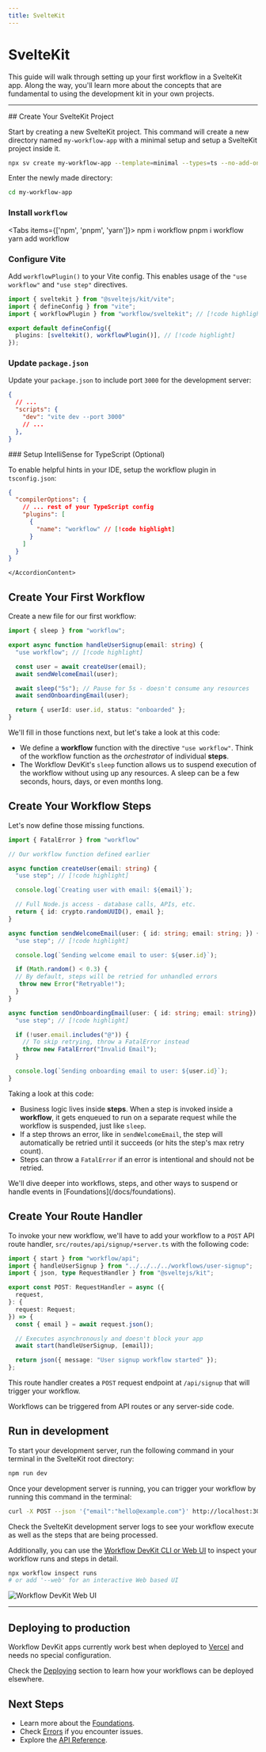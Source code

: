 ```yaml
---
title: SvelteKit
---
```


# SvelteKit

This guide will walk through setting up your first workflow in a SvelteKit app. Along the way, you'll learn more about the concepts that are fundamental to using the development kit in your own projects.

---

<Steps>

<Step>
## Create Your SvelteKit Project

Start by creating a new SvelteKit project. This command will create a new directory named `my-workflow-app` with a minimal setup and setup a SvelteKit project inside it.

```bash
npx sv create my-workflow-app --template=minimal --types=ts --no-add-ons
```

Enter the newly made directory:

```bash
cd my-workflow-app
```

### Install `workflow`

<Tabs items={['npm', 'pnpm', 'yarn']}>
  <Tab value="npm">
    <CodeBlock>
        npm i workflow
    </CodeBlock>
  </Tab>
  <Tab value="pnpm">
    <CodeBlock>
        pnpm i workflow
    </CodeBlock>
  </Tab>
  <Tab value="yarn">
    <CodeBlock>
        yarn add workflow
    </CodeBlock>
  </Tab>
</Tabs>

### Configure Vite

Add `workflowPlugin()` to your Vite config. This enables usage of the `"use workflow"` and `"use step"` directives.

```typescript title="vite.config.ts" lineNumbers
import { sveltekit } from "@sveltejs/kit/vite";
import { defineConfig } from "vite";
import { workflowPlugin } from "workflow/sveltekit"; // [!code highlight]

export default defineConfig({
  plugins: [sveltekit(), workflowPlugin()], // [!code highlight]
});
```

### Update `package.json`

Update your `package.json` to include port `3000` for the development server:

```json title="package.json" lineNumbers
{
  // ...
  "scripts": {
    "dev": "vite dev --port 3000"
    // ...
  },
}
```

<Accordion type="single" collapsible>
  <AccordionItem value="typescript-intellisense" className="[&_h3]:my-0">
    <AccordionTrigger className="text-sm">
      ### Setup IntelliSense for TypeScript (Optional)
    </AccordionTrigger>
    <AccordionContent className="[&_p]:my-2">

To enable helpful hints in your IDE, setup the workflow plugin in `tsconfig.json`:

```json title="tsconfig.json" lineNumbers
{
  "compilerOptions": {
    // ... rest of your TypeScript config
    "plugins": [
      {
        "name": "workflow" // [!code highlight]
      }
    ]
  }
}
```

    </AccordionContent>
  </AccordionItem>
</Accordion>

</Step>

<Step>

## Create Your First Workflow

Create a new file for our first workflow:

```typescript title="workflows/user-signup.ts" lineNumbers
import { sleep } from "workflow";

export async function handleUserSignup(email: string) {
  "use workflow"; // [!code highlight]

  const user = await createUser(email);
  await sendWelcomeEmail(user);

  await sleep("5s"); // Pause for 5s - doesn't consume any resources
  await sendOnboardingEmail(user);

  return { userId: user.id, status: "onboarded" };
}

```

We'll fill in those functions next, but let's take a look at this code:

* We define a **workflow** function with the directive `"use workflow"`. Think of the workflow function as the _orchestrator_ of individual **steps**.
* The Workflow DevKit's `sleep` function allows us to suspend execution of the workflow without using up any resources. A sleep can be a few seconds, hours, days, or even months long.

## Create Your Workflow Steps

Let's now define those missing functions.

```typescript title="workflows/user-signup.ts" lineNumbers
import { FatalError } from "workflow"

// Our workflow function defined earlier

async function createUser(email: string) {
  "use step"; // [!code highlight]

  console.log(`Creating user with email: ${email}`);

  // Full Node.js access - database calls, APIs, etc.
  return { id: crypto.randomUUID(), email };
}

async function sendWelcomeEmail(user: { id: string; email: string; }) {
  "use step"; // [!code highlight]

  console.log(`Sending welcome email to user: ${user.id}`);

  if (Math.random() < 0.3) {
  // By default, steps will be retried for unhandled errors
   throw new Error("Retryable!");
  }
}

async function sendOnboardingEmail(user: { id: string; email: string}) {
  "use step"; // [!code highlight]

  if (!user.email.includes("@")) {
    // To skip retrying, throw a FatalError instead
    throw new FatalError("Invalid Email");
  }

  console.log(`Sending onboarding email to user: ${user.id}`);
}
```

Taking a look at this code:

* Business logic lives inside **steps**. When a step is invoked inside a **workflow**, it gets enqueued to run on a separate request while the workflow is suspended, just like `sleep`.
* If a step throws an error, like in `sendWelcomeEmail`, the step will automatically be retried until it succeeds (or hits the step's max retry count).
* Steps can throw a `FatalError` if an error is intentional and should not be retried.

<Callout>
We'll dive deeper into workflows, steps, and other ways to suspend or handle events in [Foundations](/docs/foundations).
</Callout>

</Step>

<Step>

## Create Your Route Handler

To invoke your new workflow, we'll have to add your workflow to a `POST` API route handler, `src/routes/api/signup/+server.ts` with the following code:

```typescript title="src/routes/api/+server.ts"
import { start } from "workflow/api";
import { handleUserSignup } from "../../../../workflows/user-signup";
import { json, type RequestHandler } from "@sveltejs/kit";

export const POST: RequestHandler = async ({
  request,
}: {
  request: Request;
}) => {
  const { email } = await request.json();

  // Executes asynchronously and doesn't block your app
  await start(handleUserSignup, [email]);

  return json({ message: "User signup workflow started" });
};

```

This route handler creates a `POST` request endpoint at `/api/signup` that will trigger your workflow.

<Callout>
Workflows can be triggered from API routes or any server-side code.
</Callout>

</Step>

</Steps>

## Run in development

To start your development server, run the following command in your terminal in the SvelteKit root directory:

```bash
npm run dev
```

Once your development server is running, you can trigger your workflow by running this command in the terminal:

```bash
curl -X POST --json '{"email":"hello@example.com"}' http://localhost:3000/api/signup
```

Check the SvelteKit development server logs to see your workflow execute as well as the steps that are being processed.

Additionally, you can use the [Workflow DevKit CLI or Web UI](/docs/observability) to inspect your workflow runs and steps in detail.

```bash
npx workflow inspect runs
# or add '--web' for an interactive Web based UI
```

<img src="/o11y-ui.png" alt="Workflow DevKit Web UI" />

---

## Deploying to production

Workflow DevKit apps currently work best when deployed to [Vercel](https://vercel.com/home) and needs no special configuration.

Check the [Deploying](/docs/deploying) section to learn how your workflows can be deployed elsewhere.

## Next Steps

* Learn more about the [Foundations](/docs/foundations).
* Check [Errors](/docs/errors) if you encounter issues.
* Explore the [API Reference](/docs/api-reference).
